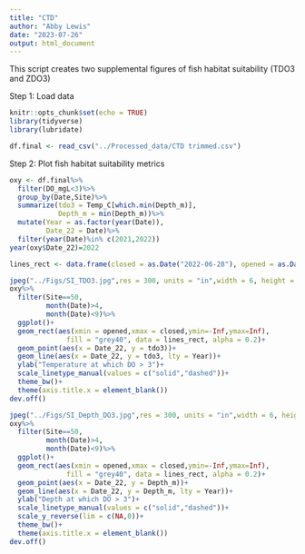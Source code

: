 ```yaml
---
title: "CTD"
author: "Abby Lewis"
date: "2023-07-26"
output: html_document
---
```


This script creates two supplemental figures of fish habitat suitability (TDO3 and ZDO3)


Step 1: Load data
```r
knitr::opts_chunk$set(echo = TRUE)
library(tidyverse)
library(lubridate)

df.final <- read_csv("../Processed_data/CTD trimmed.csv")
```


Step 2: Plot fish habitat suitability metrics
```r
oxy <- df.final%>%
  filter(DO_mgL<3)%>%
  group_by(Date,Site)%>%
  summarize(tdo3 = Temp_C[which.min(Depth_m)],
            Depth_m = min(Depth_m))%>%
  mutate(Year = as.factor(year(Date)),
         Date_22 = Date)%>%
  filter(year(Date)%in% c(2021,2022))
year(oxy$Date_22)=2022

lines_rect <- data.frame(closed = as.Date("2022-06-28"), opened = as.Date("2022-05-19"), Year = 2022, year_class = "2022")

jpeg("../Figs/SI_TDO3.jpg",res = 300, units = "in",width = 6, height = 4)
oxy%>%
  filter(Site==50,
         month(Date)>4,
         month(Date)<9)%>%
  ggplot()+
  geom_rect(aes(xmin = opened,xmax = closed,ymin=-Inf,ymax=Inf),
              fill = "grey40", data = lines_rect, alpha = 0.2)+
  geom_point(aes(x = Date_22, y = tdo3))+
  geom_line(aes(x = Date_22, y = tdo3, lty = Year))+
  ylab("Temperature at which DO > 3")+
  scale_linetype_manual(values = c("solid","dashed"))+
  theme_bw()+
  theme(axis.title.x = element_blank())
dev.off()

jpeg("../Figs/SI_Depth_DO3.jpg",res = 300, units = "in",width = 6, height = 4)
oxy%>%
  filter(Site==50,
         month(Date)>4,
         month(Date)<9)%>%
  ggplot()+
  geom_rect(aes(xmin = opened,xmax = closed,ymin=-Inf,ymax=Inf),
              fill = "grey40", data = lines_rect, alpha = 0.2)+
  geom_point(aes(x = Date_22, y = Depth_m))+
  geom_line(aes(x = Date_22, y = Depth_m, lty = Year))+
  ylab("Depth at which DO > 3")+
  scale_linetype_manual(values = c("solid","dashed"))+
  scale_y_reverse(lim = c(NA,0))+
  theme_bw()+
  theme(axis.title.x = element_blank())
dev.off()
```
